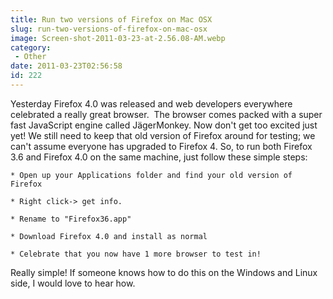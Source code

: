 ```yaml
---
title: Run two versions of Firefox on Mac OSX
slug: run-two-versions-of-firefox-on-mac-osx
image: Screen-shot-2011-03-23-at-2.56.08-AM.webp
category:
 - Other
date: 2011-03-23T02:56:58
id: 222
---
```


Yesterday Firefox 4.0 was released and web developers everywhere celebrated a really great browser.  The browser comes packed with a super fast JavaScript engine called JägerMonkey. Now don't get too excited just yet! We still need to keep that old version of Firefox around for testing; we can't assume everyone has upgraded to Firefox 4. So, to run both Firefox 3.6 and Firefox 4.0 on the same machine, just follow these simple steps:


	* Open up your Applications folder and find your old version of Firefox

	* Right click-> get info.

	* Rename to "Firefox36.app"

	* Download Firefox 4.0 and install as normal

	* Celebrate that you now have 1 more browser to test in!


Really simple! If someone knows how to do this on the Windows and Linux side, I would love to hear how.